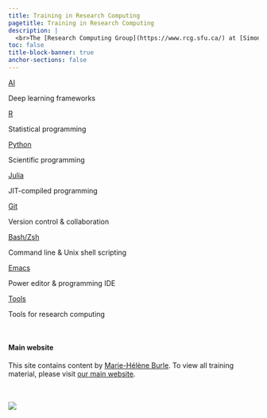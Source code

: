 ```yaml
---
title: Training in Research Computing
pagetitle: Training in Research Computing
description: |
  <br>The [Research Computing Group](https://www.rcg.sfu.ca/) at [Simon Fraser University](https://www.sfu.ca/) offers **workshops, courses, and webinars in high-performance research computing** for researchers at Canadian post-secondary institutions. We work in collaboration with other universities from British Columbia, Alberta, Saskatchewan, and Manitoba under the umbrella of the [Digital Research Alliance of Canada](https://alliancecan.ca/).
toc: false
title-block-banner: true
anchor-sections: false
---
```


:::{layout="[[5, 5, 5, 5], [5, 5, 5, 5]]"}

:::{.card .mb-3}

:::{.card-body}

[AI](/ai/index.qmd){.card-title .stretched-link}

[Deep learning frameworks]{.text-muted}

:::

:::

:::{.card .mb-3}

:::{.card-body}

[R](/r/index.qmd){.card-title .stretched-link}

[Statistical programming]{.text-muted}

:::

:::

:::{.card .mb-3}

:::{.card-body}

[Python](/python/index.qmd){.card-title .stretched-link}

[Scientific programming]{.text-muted}

:::

:::

:::{.card .mb-3}

:::{.card-body}

[Julia](/julia/index.qmd){.card-title .stretched-link}

[JIT-compiled programming]{.text-muted}

:::

:::

:::{.card .mb-3}

:::{.card-body}

[Git](/git/index.qmd){.card-title .stretched-link}

[Version control & collaboration]{.text-muted}

:::

:::

:::{.card .mb-3}

:::{.card-body}

[Bash/Zsh](/bash/index.qmd){.card-title .stretched-link}

[Command line & Unix shell scripting]{.text-muted}

:::

:::

:::{.card .mb-3}

:::{.card-body}

[Emacs](/emacs/index.qmd){.card-title .stretched-link}

[Power editor & programming IDE]{.text-muted}

:::

:::

:::{.card .mb-3}

:::{.card-body}

[Tools](/tools/index.qmd){.card-title .stretched-link}

[Tools for research computing]{.text-muted}

:::

:::

:::

<br>

:::{.small}

#### Main website

This site contains content by [Marie-Hélène Burle](https://www.sfu.ca/~msb2/). To view all training material, please visit [our main website](https://training.westdri.ca/).
<br><br>

:::
<br>
![](/img/logo_sfudrac.png){fig-alt="frontlogo"}
